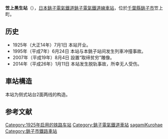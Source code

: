 {{日本車站資訊
|公司色 = brown
|站名 = 笠上黑生站
|圖片 = Kasagamikurohae-eki20210822.jpg
|圖片說明 = 站房（攝於2021年）
|日文原名 = 笠上黒生
|平假名 = かさがみくろはえ
|羅馬拼音 = Kasagamikurohae
|所在地 = {{JPN}}[[千葉縣|千葉縣]][[銚子市|銚子市]]笠上町
|車站構造 = [[地面車站|地面車站]]
|月台配置 = 2面2線
|啟用年月日 = 1925年（[[大正|大正]]14年）7月1日
|廢站年月日 = 
|乘客人數 = 94
|統計年度 = 2018年
|轉車 = 
|備註 = 直營車站
|adjacent = {{Adjacent stations|system=銚子電氣鐵道|line=CD|left=本銚子|right=西海鹿島|note-left=CD04<br />0.9km|note-mid={{車站編號r|CD|02|#ff0066|4||#ff0066}}<br />距離[[西海鹿島站|西海鹿島]]0.5km|note-right=CD06<br />0.9km}}
}}
'''笠上黑生站'''（{{jpn|j=笠上黒生駅|hg=かさがみくろはええき|rm=Kasagamikurohae eki|f=y}}），[[日本|日本]][[銚子電氣鐵道|銚子電氣鐵道]][[銚子電氣鐵道線|銚子電氣鐵道線]][[鐵路車站|車站]]，位於[[千葉縣|千葉縣]][[銚子市|銚子市]]笠上町。
==历史==
*1925年（大正14年）7月1日 本站开业。
*1995年（平成7年）6月24日 本站与本銚子站间发生列車冲撞事故。
*2007年（平成19年）8月4日 設置“取缔贫穷”雕像。
*2014年（平成26年）1月11日 本站发生脱轨事故，所幸无人受伤。

==車站構造==
本站为侧式站台2面两线的构造。

==参考文献==
<references/>
{{銚子電氣鐵道線}}
{{DEFAULTSORT:Kasagami-Kurohae}}
[[Category:1925年启用的铁路车站|Category:1925年启用的铁路车站]]
[[Category:銚子電氣鐵道車站|Category:銚子電氣鐵道車站]]
[[Category:日本鐵路車站_Ka|sagamiKurohae]]
[[Category:銚子市鐵路車站|Category:銚子市鐵路車站]]
